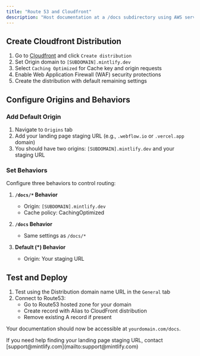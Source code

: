 ```yaml
---
title: "Route 53 and Cloudfront"
description: "Host documentation at a /docs subdirectory using AWS services"
---
```



<SubpathGatingSnippet platform="AWS Services" />

## Create Cloudfront Distribution

1. Go to [Cloudfront](https://aws.amazon.com/cloudfront) and click `Create distribution`
2. Set Origin domain to `[SUBDOMAIN].mintlify.dev`
3. Select `Caching Optimized` for Cache key and origin requests
4. Enable Web Application Firewall (WAF) security protections
5. Create the distribution with default remaining settings

## Configure Origins and Behaviors

### Add Default Origin
1. Navigate to `Origins` tab
2. Add your landing page staging URL (e.g., `.webflow.io` or `.vercel.app` domain)
3. You should have two origins: `[SUBDOMAIN].mintlify.dev` and your staging URL

### Set Behaviors
Configure three behaviors to control routing:

1. **`/docs/*` Behavior**
   - Origin: `[SUBDOMAIN].mintlify.dev`
   - Cache policy: CachingOptimized

2. **`/docs` Behavior**
   - Same settings as `/docs/*`

3. **Default (*) Behavior**
   - Origin: Your staging URL

## Test and Deploy

1. Test using the Distribution domain name URL in the `General` tab
2. Connect to Route53:
   - Go to Route53 hosted zone for your domain
   - Create record with Alias to CloudFront distribution
   - Remove existing A record if present

Your documentation should now be accessible at `yourdomain.com/docs`.

<Note>
  If you need help finding your landing page staging URL, contact
  [support@mintlify.com](mailto:support@mintlify.com)
</Note>
